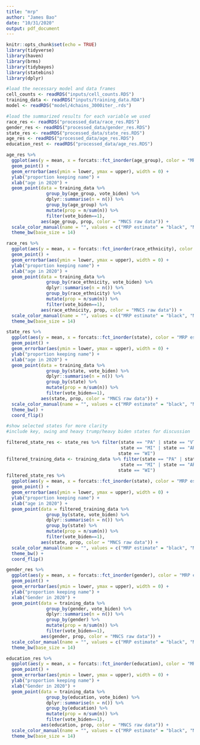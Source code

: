 ```yaml
---
title: "mrp"
author: "James Bao"
date: "10/31/2020"
output: pdf_document
---
```


```r
knitr::opts_chunk$set(echo = TRUE)
library(tidyverse)
library(haven)
library(brms)
library(tidybayes)
library(statebins)
library(dplyr)
```

```r
#load the necessary model and data frames
cell_counts <- readRDS("inputs/cell_counts.RDS")
training_data <- readRDS("inputs/training_data.RDA")
model <- readRDS("model/4chains_3000iter_.rds")

```



```r
#load the summarized results for each variable we used
race_res <- readRDS("processed_data/race_res.RDS")
gender_res <- readRDS("processed_data/gender_res.RDS")
state_res <- readRDS("processed_data/state_res.RDS")
age_res <- readRDS("processed_data/age_res.RDS")
education_rest <- readRDS("processed_data/age_res.RDS")


```

```r
age_res %>% 
  ggplot(aes(y = mean, x = forcats::fct_inorder(age_group), color = "MRP estimate")) + 
  geom_point() +
  geom_errorbar(aes(ymin = lower, ymax = upper), width = 0) + 
  ylab("proportion keeping name") + 
  xlab("age in 2020") + 
  geom_point(data = training_data %>% 
               group_by(age_group, vote_biden) %>%
               dplyr::summarise(n = n()) %>% 
               group_by(age_group) %>% 
               mutate(prop = n/sum(n)) %>% 
               filter(vote_biden==1), 
             aes(age_group, prop, color = "MNCS raw data")) +
  scale_color_manual(name = "", values = c("MRP estimate" = "black", "MNCS raw data" = "red")) + 
  theme_bw(base_size = 14) 
```

```r
race_res %>% 
  ggplot(aes(y = mean, x = forcats::fct_inorder(race_ethnicity), color = "MRP estimate")) + 
  geom_point() +
  geom_errorbar(aes(ymin = lower, ymax = upper), width = 0) + 
  ylab("proportion keeping name") + 
  xlab("age in 2020") + 
  geom_point(data = training_data %>% 
               group_by(race_ethnicity, vote_biden) %>%
               dplyr::summarise(n = n()) %>% 
               group_by(race_ethnicity) %>% 
               mutate(prop = n/sum(n)) %>% 
               filter(vote_biden==1), 
             aes(race_ethnicity, prop, color = "MNCS raw data")) +
  scale_color_manual(name = "", values = c("MRP estimate" = "black", "MNCS raw data" = "red")) + 
  theme_bw(base_size = 14) 
```

```r

state_res %>% 
  ggplot(aes(y = mean, x = forcats::fct_inorder(state), color = "MRP estimate")) + 
  geom_point() +
  geom_errorbar(aes(ymin = lower, ymax = upper), width = 0) + 
  ylab("proportion keeping name") + 
  xlab("age in 2020") + 
  geom_point(data = training_data %>% 
               group_by(state, vote_biden) %>%
               dplyr::summarise(n = n()) %>% 
               group_by(state) %>% 
               mutate(prop = n/sum(n)) %>% 
               filter(vote_biden==1), 
             aes(state, prop, color = "MNCS raw data")) +
  scale_color_manual(name = "", values = c("MRP estimate" = "black", "MNCS raw data" = "red")) + 
  theme_bw() +
  coord_flip()

```

```r
#show selected states for more clarity
#include key, swing and heavy trump/heavy biden states for discussion

filtered_state_res <- state_res %>% filter(state == "PA" | state == "VT" | 
                                           state == "MI" | state == "AR" |
                                          state == "WI")
filtered_training_data <- training_data %>% filter(state == "PA" | state == "VT" | 
                                           state == "MI" | state == "AR" |
                                          state == "WI")
filtered_state_res %>% 
  ggplot(aes(y = mean, x = forcats::fct_inorder(state), color = "MRP estimate")) + 
  geom_point() +
  geom_errorbar(aes(ymin = lower, ymax = upper), width = 0) + 
  ylab("proportion keeping name") + 
  xlab("age in 2020") + 
  geom_point(data = filtered_training_data %>% 
               group_by(state, vote_biden) %>%
               dplyr::summarise(n = n()) %>% 
               group_by(state) %>% 
               mutate(prop = n/sum(n)) %>% 
               filter(vote_biden==1), 
             aes(state, prop, color = "MNCS raw data")) +
  scale_color_manual(name = "", values = c("MRP estimate" = "black", "MNCS raw data" = "red")) + 
  theme_bw() +
  coord_flip()
```


```r
gender_res %>% 
  ggplot(aes(y = mean, x = forcats::fct_inorder(gender), color = "MRP estimate")) + 
  geom_point() +
  geom_errorbar(aes(ymin = lower, ymax = upper), width = 0) + 
  ylab("proportion keeping name") + 
  xlab("Gender in 2020") + 
  geom_point(data = training_data %>% 
               group_by(gender, vote_biden) %>%
               dplyr::summarise(n = n()) %>% 
               group_by(gender) %>% 
               mutate(prop = n/sum(n)) %>% 
               filter(vote_biden==1), 
             aes(gender, prop, color = "MNCS raw data")) +
  scale_color_manual(name = "", values = c("MRP estimate" = "black", "MNCS raw data" = "red")) + 
  theme_bw(base_size = 14) 
```

```r
education_res %>% 
  ggplot(aes(y = mean, x = forcats::fct_inorder(education), color = "MRP estimate")) + 
  geom_point() +
  geom_errorbar(aes(ymin = lower, ymax = upper), width = 0) + 
  ylab("proportion keeping name") + 
  xlab("Gender in 2020") + 
  geom_point(data = training_data %>% 
               group_by(education, vote_biden) %>%
               dplyr::summarise(n = n()) %>% 
               group_by(education) %>% 
               mutate(prop = n/sum(n)) %>% 
               filter(vote_biden==1), 
             aes(education, prop, color = "MNCS raw data")) +
  scale_color_manual(name = "", values = c("MRP estimate" = "black", "MNCS raw data" = "red")) + 
  theme_bw(base_size = 14) 
```